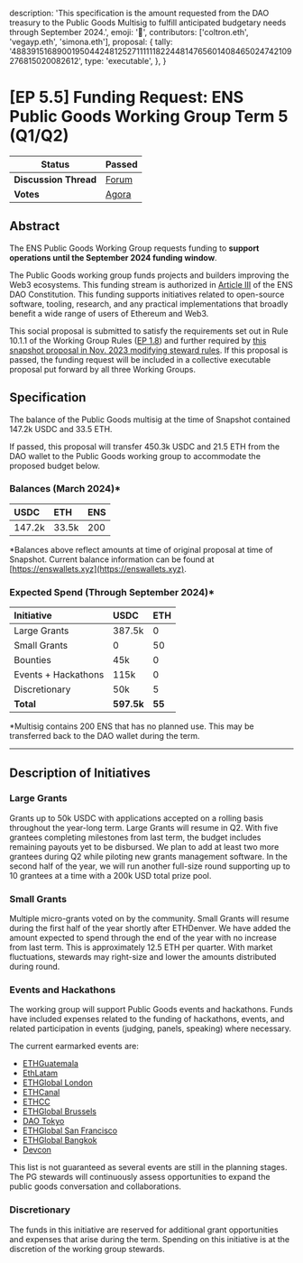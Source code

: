   description:
    'This specification is the amount requested from the DAO treasury to the Public Goods Multisig to fulfill anticipated budgetary needs through September 2024.',
  emoji: '📖',
  contributors: ['coltron.eth', 'vegayp.eth', 'simona.eth'],
  proposal: {
    tally:
      '48839151689001950442481252711111182244814765601408465024742109276815020082612',
    type: 'executable',
  },
}

# [EP 5.5] Funding Request: ENS Public Goods Working Group Term 5 (Q1/Q2)

| **Status**            | Passed                                                                                                                     |
| --------------------- | -------------------------------------------------------------------------------------------------------------------------- |
| **Discussion Thread** | [Forum](https://discuss.ens.domains/t/ep-5-5-executable-funding-request-ens-public-goods-working-group-term-5-q1-q2/18885) |
| **Votes**             | [Agora](https://agora.ensdao.org/proposals/48839151689001950442481252711111182244814765601408465024742109276815020082612)  |

## Abstract

The ENS Public Goods Working Group requests funding to **support operations until the September 2024 funding window**.

The Public Goods working group funds projects and builders improving the Web3 ecosystems. This funding stream is authorized in [Article III](https://docs.ens.domains/dao/constitution#iii-income-funds-ens-and-other-public-goods) of the ENS DAO Constitution. This funding supports initiatives related to open-source software, tooling, research, and any practical implementations that broadly benefit a wide range of users of Ethereum and Web3.

This social proposal is submitted to satisfy the requirements set out in Rule 10.1.1 of the Working Group Rules ([EP 1.8](https://docs.ens.domains/v/governance/governance-proposals/term-1/ep12-working-group-rules)) and further required by [this snapshot proposal in Nov. 2023 modifying steward rules](https://snapshot.org/#/ens.eth/proposal/0x26a5c8dec547837495707e70446d1e7cd874a91f75753c602998f6e70083a266). If this proposal is passed, the funding request will be included in a collective executable proposal put forward by all three Working Groups.

## Specification

The balance of the Public Goods multisig at the time of Snapshot contained 147.2k USDC and 33.5 ETH.

If passed, this proposal will transfer 450.3k USDC and 21.5 ETH from the DAO wallet to the Public Goods working group to accommodate the proposed budget below.

### Balances (March 2024)\*

| **USDC** | **ETH** | **ENS** |
| :------- | :------ | :------ |
| 147.2k   | 33.5k   | 200     |

\*Balances above reflect amounts at time of original proposal at time of Snapshot. Current balance information can be found at [https://enswallets.xyz](https://enswallets.xyz).

### Expected Spend (Through September 2024)\*

| **Initiative**      | **USDC**   | **ETH** |
| :------------------ | :--------- | :------ |
| Large Grants        | 387.5k     | 0       |
| Small Grants        | 0          | 50      |
| Bounties            | 45k        | 0       |
| Events + Hackathons | 115k       | 0       |
| Discretionary       | 50k        | 5       |
| **Total**           | **597.5k** | **55**  |

\*Multisig contains 200 ENS that has no planned use. This may be transferred back to the DAO wallet during the term.

---

## Description of Initiatives

### Large Grants

Grants up to 50k USDC with applications accepted on a rolling basis throughout the year-long term. Large Grants will resume in Q2. With five grantees completing milestones from last term, the budget includes remaining payouts yet to be disbursed. We plan to add at least two more grantees during Q2 while piloting new grants management software. In the second half of the year, we will run another full-size round supporting up to 10 grantees at a time with a 200k USD total prize pool.

### Small Grants

Multiple micro-grants voted on by the community. Small Grants will resume during the first half of the year shortly after ETHDenver. We have added the amount expected to spend through the end of the year with no increase from last term. This is approximately 12.5 ETH per quarter. With market fluctuations, stewards may right-size and lower the amounts distributed during round.

### Events and Hackathons

The working group will support Public Goods events and hackathons. Funds have included expenses related to the funding of hackathons, events, and related participation in events (judging, panels, speaking) where necessary.

The current earmarked events are:

- [ETHGuatemala](https://ethereum.gt/)
- [EthLatam](https://ethlatam.org/)
- [ETHGlobal London](https://ethglobal.com/events/london2024)
- [ETHCanal](https://www.ethcanal.xyz/)
- [ETHCC](https://ethcc.io/)
- [ETHGlobal Brussels](https://ethglobal.com/events/brussels)
- [DAO Tokyo](https://dao-tokyo.xyz/)
- [ETHGlobal San Francisco](https://ethglobal.com/events/sanfrancisco2024)
- [ETHGlobal Bangkok](https://ethglobal.com/events/bangkok)
- [Devcon](https://devcon.org/en/)

This list is not guaranteed as several events are still in the planning stages. The PG stewards will continuously assess opportunities to expand the public goods conversation and collaborations.

### Discretionary

The funds in this initiative are reserved for additional grant opportunities and expenses that arise during the term. Spending on this initiative is at the discretion of the working group stewards.
